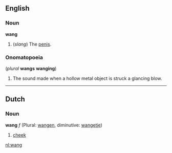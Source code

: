==English==
===Noun===
'''wang''' 

#(''slang'') The [[penis]].

===Onomatopoeia===
(''plural'' '''wangs''' '''wanging''')

#The sound made when a hollow metal object is struck a glancing blow.

----
==Dutch==
===Noun===
'''wang''' ''f'' (Plural: [[wangen]], diminutive: [[wangetje]])

# [[cheek]]

[[nl:wang]]